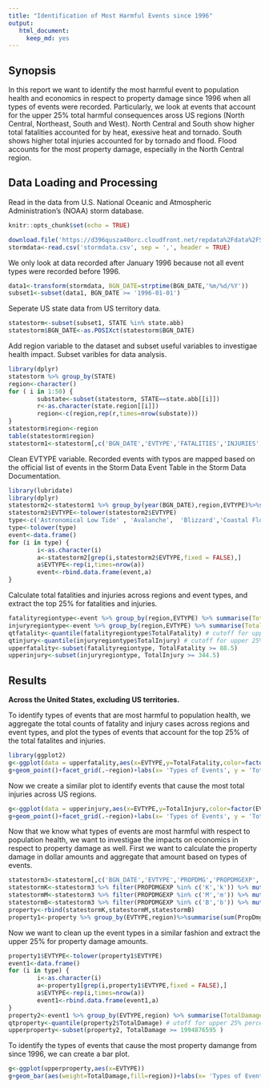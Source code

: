 ```yaml
---
title: "Identification of Most Harmful Events since 1996"
output: 
   html_document: 
     keep_md: yes
---
```

## Synopsis

In this report we want to identify the most harmful event to population health and economics in respect to property damage since 1996 when all types of events were recorded. Particularly, we look at events that account for the upper 25% total harmful consequences aross US regions (North Central, Northeast, South and West). North Central and South show higher total fatalities accounted for by heat, exessive heat and tornado. South shows higher total injuries accounted for by tornado and flood. Flood accounts for the most property damage, especially in the North Central region.


## Data Loading and Processing 

Read in the data from U.S. National Oceanic and Atmospheric Administration's (NOAA) storm database.
```r
knitr::opts_chunk$set(echo = TRUE)
```
```r
download.file('https://d396qusza40orc.cloudfront.net/repdata%2Fdata%2FStormData.csv.bz2',destfile = 'stormdata.csv')
stormdata<-read.csv('stormdata.csv', sep = ',', header = TRUE)
```

We only look at data recorded after January 1996 because not all event types were recorded before 1996.
```r
data1<-transform(stormdata, BGN_DATE=strptime(BGN_DATE,'%m/%d/%Y'))
subset1<-subset(data1, BGN_DATE >= '1996-01-01')
```


Seperate US state data from US territory data.
```r
statestorm<-subset(subset1, STATE %in% state.abb)
statestorm$BGN_DATE<-as.POSIXct(statestorm$BGN_DATE)
```


Add region variable to the dataset and subset useful variables to investigae health impact. Subset varibles for data analysis.
```r
library(dplyr)
statestorm %>% group_by(STATE)
region<-character()
for ( i in 1:50) {
        substate<-subset(statestorm, STATE==state.abb[[i]])
        r<-as.character(state.region[[i]])
        region<-c(region,rep(r,times=nrow(substate)))
}
statestorm$region<-region
table(statestorm$region)
statestorm1<-statestorm[,c('BGN_DATE','EVTYPE','FATALITIES','INJURIES','region')]
```
 

Clean EVTYPE variable. Recorded events with typos are mapped based on the official list of events in the Storm Data Event Table in the Storm Data Documentation.
```r
library(lubridate)
library(dplyr)
statestorm2<-statestorm1 %>% group_by(year(BGN_DATE),region,EVTYPE)%>%summarise(sum(FATALITIES),sum(INJURIES))
statestorm2$EVTYPE<-tolower(statestorm2$EVTYPE)
type<-c('Astronomical Low Tide' , 'Avalanche',  'Blizzard','Coastal Flood','Cold/Wind Chill','Debris Flow','Dense Fog', 'Dense Smoke', 'Drought' ,'Dust Devil','Dust Storm', 'Excessive Heat',  'Extreme Cold/Wind Chill',  'Flash Flood',  'Flood',  'Frost/Freeze', 'Funnel Cloud',  'Freezing Fog',  'Hail', 'Heat', 'Heavy Rain',  'Heavy Snow',  'High Surf',  'High Wind', 'Hurricane (Typhoon)', 'Ice Storm', 'Lake-Effect Snow', 'Lakeshore Flood', 'Lightning', 'Marine Hail','Marine High Wind', 'Marine Strong Wind', 'Marine Thunderstorm Wind','Rip Current', 'Seiche','Sleet','Storm Surge/Tide', 'Strong Wind', 'Thunderstorm Wind', 'Tornado','Tropical Depression', 'Tropical Storm','Tsunami', 'Volcanic Ash',' Waterspout','Wildfire','Winter Storm','Winter Weather') # official event types from storm data event table
type<-tolower(type)
event<-data.frame()
for (i in type) {
        i<-as.character(i)
        a<-statestorm2[grep(i,statestorm2$EVTYPE,fixed = FALSE),]
        a$EVTYPE<-rep(i,times=nrow(a))
        event<-rbind.data.frame(event,a)
}
```


Calculate total fatalities and injuries across regions and event types, and extract the top 25% for fatalities and injuries.
```r
fatalityregiontype<-event %>% group_by(region,EVTYPE) %>% summarise(TotalFatality=sum(`sum(FATALITIES)`)) %>% arrange(desc(TotalFatality))
injuryregiontype<-event %>% group_by(region,EVTYPE) %>% summarise(TotalInjury=sum(`sum(INJURIES)`)) %>% arrange(desc(TotalInjury))
qtfatality<-quantile(fatalityregiontype$TotalFatality) # cutoff for upper 25% is 88.5
qtinjury<-quantile(injuryregiontype$TotalInjury) # cutoff for upper 25% is 344.5
upperfatality<-subset(fatalityregiontype, TotalFatality >= 88.5)
upperinjury<-subset(injuryregiontype, TotalInjury >= 344.5)
```


## Results

**Across the United States, excluding US territories.**

To identify types of events that are most harmful to population health, we aggregate the total counts of fatality and injury cases across regions and event types, and plot the types of events that account for the top 25% of the total fatalites and injuries.

```r
library(ggplot2)
g<-ggplot(data = upperfatality,aes(x=EVTYPE,y=TotalFatality,color=factor(EVTYPE)))
g+geom_point()+facet_grid(.~region)+labs(x= 'Types of Events', y = 'Total Fatality', title = 'Upper 25% Total Fatalities accounted for by event types and regions')+theme(axis.text.x=element_blank())
```

Now we create a similar plot to identify events that cause the most total injuries across US regions.
```r
g<-ggplot(data = upperinjury,aes(x=EVTYPE,y=TotalInjury,color=factor(EVTYPE)))
g+geom_point()+facet_grid(.~region)+labs(x= 'Types of Events', y = 'Total Injury', title = 'Upper 25% Total Injuries accounted for by event types and regions')+theme(axis.text.x=element_blank())
```


Now that we know what types of events are most harmful with respect to population health, we want to investigae the impacts on economics in respect to property damage as well. First we want to calculate the property damage in dollar amounts and aggregate that amount based on types of events.
```r
statestorm3<-statestorm[,c('BGN_DATE','EVTYPE','PROPDMG','PROPDMGEXP','region')]
statestormK<-statestorm3 %>% filter(PROPDMGEXP %in% c('K','k')) %>% mutate(multiplier=1000, PropDmgAmount=PROPDMG*multiplier)
statestormM<-statestorm3 %>% filter(PROPDMGEXP %in% c('M','m')) %>% mutate(multiplier=1000000,PropDmgAmount=PROPDMG*multiplier)
statestormB<-statestorm3 %>% filter(PROPDMGEXP %in% c('B','b')) %>% mutate(multiplier=1000000000,PropDmgAmount=PROPDMG*multiplier)
property<-rbind(statestormK,statestormM,statestormB)
property1<-property %>% group_by(EVTYPE,region)%>%summarise(sum(PropDmgAmount))
```

Now we want to clean up the event types in a similar fashion and extract the upper 25% for property damage amounts.
```r
property1$EVTYPE<-tolower(property1$EVTYPE)
event1<-data.frame()
for (i in type) {
        i<-as.character(i)
        a<-property1[grep(i,property1$EVTYPE,fixed = FALSE),]
        a$EVTYPE<-rep(i,times=nrow(a))
        event1<-rbind.data.frame(event1,a)
}
property2<-event1 %>% group_by(EVTYPE,region) %>% summarise(TotalDamage=sum(`sum(PropDmgAmount)`)) %>% arrange(desc(TotalDamage))
qtproperty<-quantile(property2$TotalDamage) # utoff for upper 25% percentile is 1994876595 
upperproperty<-subset(property2, TotalDamage >= 1994876595 )
```

To identify the types of events that cause the most property damange from since 1996, we can create a bar plot.
```r
g<-ggplot(upperproperty,aes(x=EVTYPE))
g+geom_bar(aes(weight=TotalDamage,fill=region))+labs(x= 'Types of Events', y = 'Total Property Damage', title = 'Upper 25% Total Property Damage accounted for by event types and regions since 1996')
```

